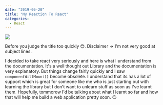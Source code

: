 ---
date: "2019-05-20"
title: "My Reaction To React"
categories:
  - React
---
![](./react-reaction.jpg)


Before you judge the title too quickly 😊. Disclaimer -> I'm not very good at subject lines.

I decided to take react very seriously and here is what I understand from the documentation. It's
a well thought out Library and the documentation is very explanatory. But things change fairly quickly
and I saw ```componentWillMount()``` become obsolete. I understand that its has a lot of support which
is great for someone like me who is just starting out with learning the library but I don't want to
unlearn stuff as soon as I've learnt them. Hopefully, tommorow I'd be talking about what I learnt so far
and how that will help me build a web application pretty soon. 😉
